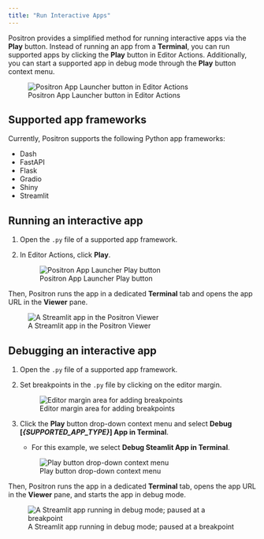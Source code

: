 ```yaml
---
title: "Run Interactive Apps"
---
```


Positron provides a simplified method for running interactive apps via the **Play** button. Instead of running an app from a **Terminal**, you can run supported apps by clicking the **Play** button in Editor Actions. Additionally, you can start a supported app in debug mode through the **Play** button context menu.

![Positron App Launcher button in Editor Actions](images/run-app-button.png)

## Supported app frameworks

Currently, Positron supports the following Python app frameworks:

- Dash
- FastAPI
- Flask
- Gradio
- Shiny
- Streamlit

## Running an interactive app

1. Open the `.py` file of a supported app framework.
2. In Editor Actions, click **Play**.

    ![Positron App Launcher Play button](images/run-app-play-button.png)

Then, Positron runs the app in a dedicated **Terminal** tab and opens the app URL in the **Viewer** pane.

![A Streamlit app in the Positron Viewer](images/run-app-streamlit.png)

## Debugging an interactive app

1. Open the `.py` file of a supported app framework.
2. Set breakpoints in the `.py` file by clicking on the editor margin.

    ![Editor margin area for adding breakpoints](images/run-app-debug-breakpoint.png)
3. Click the **Play** button drop-down context menu and select **Debug [*{SUPPORTED_APP_TYPE}*] App in Terminal**.  
    - For this example, we select **Debug Steamlit App in Terminal**.

    ![Play button drop-down context menu](images/run-app-debug-streamlit.png)

Then, Positron runs the app in a dedicated **Terminal** tab, opens the app URL in the **Viewer** pane, and starts the app in debug mode.

![A Streamlit app running in debug mode; paused at a breakpoint](images/run-app-debug-streamlit-paused-at-breakpoint.png)
